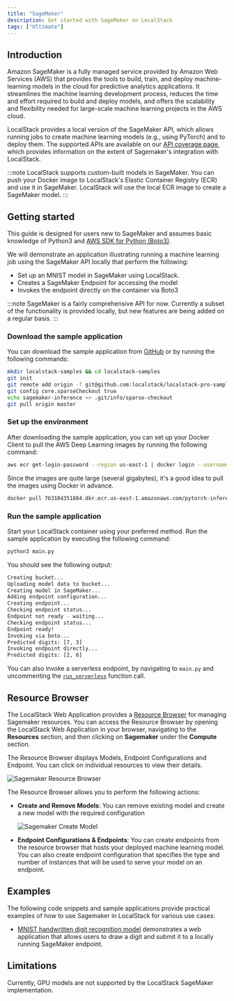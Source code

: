 ```yaml
---
title: "SageMaker"
description: Get started with SageMaker on LocalStack
tags: ["Ultimate"]
---
```


## Introduction

Amazon SageMaker is a fully managed service provided by Amazon Web Services (AWS) that provides the tools to build, train, and deploy machine-learning models in the cloud for predictive analytics applications.
It streamlines the machine learning development process, reduces the time and effort required to build and deploy models, and offers the scalability and flexibility needed for large-scale machine learning projects in the AWS cloud.

LocalStack provides a local version of the SageMaker API, which allows running jobs to create machine learning models (e.g., using PyTorch) and to deploy them.
The supported APIs are available on our [API coverage page](), which provides information on the extent of Sagemaker's integration with LocalStack.

:::note
LocalStack supports custom-built models in SageMaker.
You can push your Docker image to LocalStack's Elastic Container Registry (ECR) and use it in SageMaker.
LocalStack will use the local ECR image to create a SageMaker model.
:::

## Getting started

This guide is designed for users new to SageMaker and assumes basic knowledge of Python3 and [AWS SDK for Python (Boto3)](https://aws.amazon.com/sdk-for-python/).

We will demonstrate an application illustrating running a machine learning job using the SageMaker API locally that perform the following:

- Set up an MNIST model in SageMaker using LocalStack.
- Creates a SageMaker Endpoint for accessing the model
- Invokes the endpoint directly on the container via Boto3

:::note
SageMaker is a fairly comprehensive API for now.
Currently a subset of the functionality is provided locally, but new features are being added on a regular basis.
:::

### Download the sample application

You can download the sample application from [GitHub](https://github.com/localstack/localstack-pro-samples/tree/master/sagemaker-inference) or by running the following commands:

```bash
mkdir localstack-samples && cd localstack-samples
git init
git remote add origin -f git@github.com:localstack/localstack-pro-samples.git
git config core.sparseCheckout true
echo sagemaker-inference >> .git/info/sparse-checkout
git pull origin master
```

### Set up the environment

After downloading the sample application, you can set up your Docker Client to pull the AWS Deep Learning images by running the following command:

```bash
aws ecr get-login-password --region us-east-1 | docker login --username AWS --password-stdin 763104351884.dkr.ecr.us-east-1.amazonaws.com
```

Since the images are quite large (several gigabytes), it's a good idea to pull the images using Docker in advance.

```bash
docker pull 763104351884.dkr.ecr.us-east-1.amazonaws.com/pytorch-inference:1.5.0-cpu-py3
```

### Run the sample application

Start your LocalStack container using your preferred method.
Run the sample application by executing the following command:

```bash
python3 main.py
```

You should see the following output:

```bash
Creating bucket...
Uploading model data to bucket...
Creating model in SageMaker...
Adding endpoint configuration...
Creating endpoint...
Checking endpoint status...
Endpoint not ready - waiting...
Checking endpoint status...
Endpoint ready!
Invoking via boto...
Predicted digits: [7, 3]
Invoking endpoint directly...
Predicted digits: [2, 6]
```

You can also invoke a serverless endpoint, by navigating to `main.py` and uncommenting the [`run_serverless`](https://github.com/localstack/localstack-pro-samples/blob/cca7a59e0b2b46a18a3db226c31d44401b68447e/sagemaker-inference/main.py#L134) function call.

## Resource Browser

The LocalStack Web Application provides a [Resource Browser](/aws/capabilities/web-app/resource-browser) for managing Sagemaker resources.
You can access the Resource Browser by opening the LocalStack Web Application in your browser, navigating to the **Resources** section, and then clicking on **Sagemaker** under the **Compute** section.

The Resource Browser displays Models, Endpoint Configurations and Endpoint.
You can click on individual resources to view their details.

![Sagemaker Resource Browser](/images/aws/sagemaker-resource-browser.png)

The Resource Browser allows you to perform the following actions:

- **Create and Remove Models**: You can remove existing model and create a new model with the required configuration

  ![Sagemaker Create Model](/images/aws/sagemaker-create-model.png)

- **Endpoint Configurations & Endpoints**: You can create endpoints from the resource browser that hosts your deployed machine learning model.
  You can also create endpoint configuration that specifies the type and number of instances that will be used to serve your model on an endpoint.

## Examples

The following code snippets and sample applications provide practical examples of how to use Sagemaker in LocalStack for various use cases:

- [MNIST handwritten digit recognition model](https://github.com/localstack-samples/sample-mnist-digit-recognition-sagemaker) demonstrates a web application that allows users to draw a digit and submit it to a locally running SageMaker endpoint.

## Limitations

Currently, GPU models are not supported by the LocalStack SageMaker implementation.
